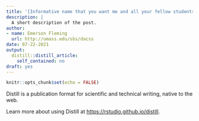 ```yaml
---
title: '[Informative name that you want me and all your fellow students to see]'
description: |
  A short description of the post.
author:
- name: Emerson Fleming
  url: http://umass.edu/sbs/dacss
date: 07-22-2021
output:
  distill::distill_article:
    self_contained: no
draft: yes
---
```



```r
knitr::opts_chunk$set(echo = FALSE)
```

Distill is a publication format for scientific and technical writing, native to the web.

Learn more about using Distill at <https://rstudio.github.io/distill>.


